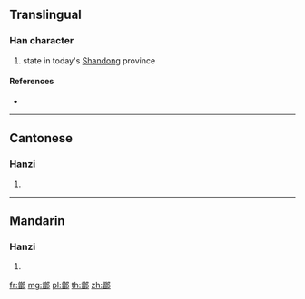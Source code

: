 {{character info/new}}
==Translingual==

===Han character===
{{Han char|rn=163|rad=邑|as=12|sn=15|four=87627|canj=CANL}}

# state in today's [[Shandong]] province

====References====
* {{Han ref|kx=1277.260|dkj=39643|dj=1777.060|hdz=63798.020|uh=912B|ud=37163|bh=E855|bd=59477}}

----

==Cantonese==

===Hanzi===
{{yue-hanzi|jyut=|y=chang4}}

# {{defn|lang=yue|sort=邑12}}

----

==Mandarin==

===Hanzi===
{{cmn-hanzi|pin=[[céng]] ([[ceng2]])|wg=ts'eng<sup>2</sup>}}

# {{defn|lang=cmn|sort=邑12}}

[[fr:鄫]]
[[mg:鄫]]
[[pl:鄫]]
[[th:鄫]]
[[zh:鄫]]